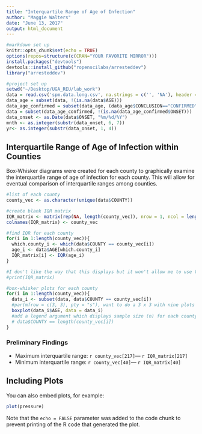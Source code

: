 ```yaml
---
title: "Interquartile Range of Age of Infection"
author: "Maggie Walters"
date: "June 13, 2017"
output: html_document
---
```


```r
#markdown set up
knitr::opts_chunk$set(echo = TRUE)
options(repos=structure(c(CRAN="YOUR FAVORITE MIRROR")))
install.packages("devtools")
devtools::install_github("ropenscilabs/arresteddev")
library("arresteddev")

#project set up
setwd("~/Desktop/UGA_REU/lab_work")
data = read.csv('spm.data.long.csv', na.strings = c('', 'NA'), header = TRUE, sep = ',')
data_age = subset(data, !(is.na(data$AGE)))
data_age_confirmed = subset(data_age, (data_age$CONCLUSION=="CONFIRMED" | data_age$CONCLUSION=="CLINICAL"))
data = subset(data_age_confirmed, !(is.na(data_age_confirmed$ONSET)))
data_onset <- as.Date(data$ONSET, "%m/%d/%Y")
mnth <- as.integer(substr(data_onset, 6, 7))
yr<- as.integer(substr(data_onset, 1, 4))
```

## Interquartile Range of Age of Infection within Counties

Box-Whisker diagrams were created for each county to graphically examine the interquartile range of age of infection for each county. This will allow for eventual comparison of interquartile ranges among counties. 


```r
#list of each county
county_vec <- as.character(unique(data$COUNTY))

#create blank IQR matrix
IQR_matrix <- matrix(rep(NA, length(county_vec)), nrow = 1, ncol = length(county_vec))
colnames(IQR_matrix) <- county_vec

#find IQR for each county 
for(i in 1:length(county_vec)){
  which.county_i <- which(data$COUNTY == county_vec[i])
  age_i <- data$AGE[which.county_i]
  IQR_matrix[i] <- IQR(age_i)
}

#I don't like the way that this displays but it won't allow me to use View()
#print(IQR_matrix)

#box-whisker plots for each county
for(i in 1:length(county_vec)){
  data_i <- subset(data, data$COUNTY == county_vec[i])
  #par(mfrow = c(3, 3), pty = "s"), want to do a 3 x 3 with nine plots on one page
  boxplot(data_i$AGE, data = data_i) 
  #add a legend argument which displays sample size (n) for each county: 
  # data$COUNTY == length(county_vec[i])
}

```

### Preliminary Findings

* Maximum interquartile range: `r county_vec[217]`--- `r IQR_matrix[217]`
* Minimum interquartile range: `r county_vec[40]`--- `r IQR_matrix[40]`

## Including Plots

You can also embed plots, for example:

```r
plot(pressure)
```

Note that the `echo = FALSE` parameter was added to the code chunk to prevent printing of the R code that generated the plot.
